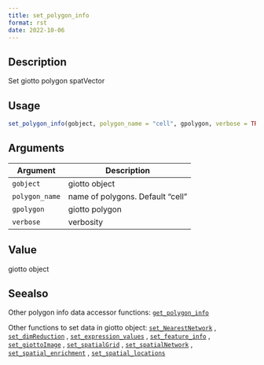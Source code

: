 ```yaml
--- 
title: set_polygon_info 
format: rst 
date: 2022-10-06 
--- 
```


## Description

Set giotto polygon spatVector


## Usage

```r
set_polygon_info(gobject, polygon_name = "cell", gpolygon, verbose = TRUE)
```


## Arguments

Argument      |Description
------------- |----------------
`gobject`     |     giotto object
`polygon_name`     |     name of polygons. Default "cell"
`gpolygon`     |     giotto polygon
`verbose`     |     verbosity


## Value

giotto object


## Seealso

Other polygon info data accessor functions:
 [`get_polygon_info`](#getpolygoninfo) 
 
 Other functions to set data in giotto object:
 [`set_NearestNetwork`](#setnearestnetwork) ,
 [`set_dimReduction`](#setdimreduction) ,
 [`set_expression_values`](#setexpressionvalues) ,
 [`set_feature_info`](#setfeatureinfo) ,
 [`set_giottoImage`](#setgiottoimage) ,
 [`set_spatialGrid`](#setspatialgrid) ,
 [`set_spatialNetwork`](#setspatialnetwork) ,
 [`set_spatial_enrichment`](#setspatialenrichment) ,
 [`set_spatial_locations`](#setspatiallocations)


